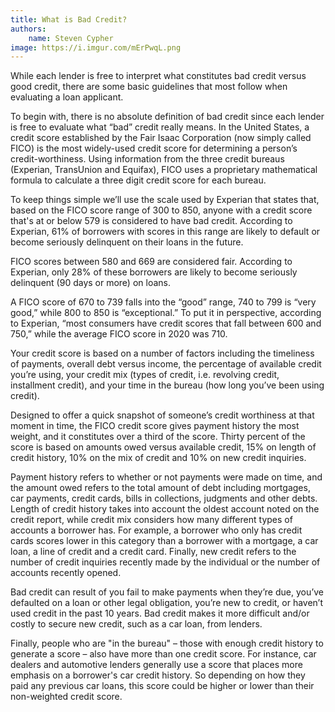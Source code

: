 ```yaml
---
title: What is Bad Credit?
authors: 
    name: Steven Cypher
image: https://i.imgur.com/mErPwqL.png
---
```


While each lender is free to interpret what constitutes bad credit versus good credit, there are some basic guidelines that most follow when evaluating a loan applicant.

<!-- truncate -->

To begin with, there is no absolute definition of bad credit since each lender is free to evaluate what “bad” credit really means. In the United States, a credit score established by the Fair Isaac Corporation (now simply called FICO) is the most widely-used credit score for determining a person’s credit-worthiness. Using information from the three credit bureaus (Experian, TransUnion and Equifax), FICO uses a proprietary mathematical formula to calculate a three digit credit score for each bureau.

To keep things simple we’ll use the scale used by Experian that states that, based on the FICO score range of 300 to 850, anyone with a credit score that's at or below 579 is considered to have bad credit. According to Experian, 61% of borrowers with scores in this range are likely to default or become seriously delinquent on their loans in the future.

FICO scores between 580 and 669 are considered fair. According to Experian, only 28% of these borrowers are likely to become seriously delinquent (90 days or more) on loans.

A FICO score of 670 to 739 falls into the “good” range, 740 to 799 is “very good,” while 800 to 850 is “exceptional.” To put it in perspective, according to Experian, “most consumers have credit scores that fall between 600 and 750,” while the average FICO score in 2020 was 710.

Your credit score is based on a number of factors including the timeliness of payments, overall debt versus income, the percentage of available credit you’re using, your credit mix (types of credit, i.e. revolving credit, installment credit), and your time in the bureau (how long you’ve been using credit). 

Designed to offer a quick snapshot of someone’s credit worthiness at that moment in time, the FICO credit score gives payment history the most weight, and it constitutes over a third of the score. Thirty percent of the score is based on amounts owed versus available credit, 15% on length of credit history, 10% on the mix of credit and 10% on new credit inquiries.

Payment history refers to whether or not payments were made on time, and the amount owed refers to the total amount of debt including mortgages, car payments, credit cards, bills in collections, judgments and other debts. Length of credit history takes into account the oldest account noted on the credit report, while credit mix considers how many different types of accounts a borrower has. For example, a borrower who only has credit cards scores lower in this category than a borrower with a mortgage, a car loan, a line of credit and a credit card. Finally, new credit refers to the number of credit inquiries recently made by the individual or the number of accounts recently opened.

Bad credit can result of you fail to make payments when they’re due, you’ve defaulted on a loan or other legal obligation, you’re new to credit, or haven’t used credit in the past 10 years. Bad credit makes it more difficult and/or costly to secure new credit, such as a car loan, from lenders.

Finally, people who are "in the bureau" – those with enough credit history to generate a score – also have more than one credit score. For instance, car dealers and automotive lenders generally use a score that places more emphasis on a borrower's car credit history. So depending on how they paid any previous car loans, this score could be higher or lower than their non-weighted credit score.


<Comments />
